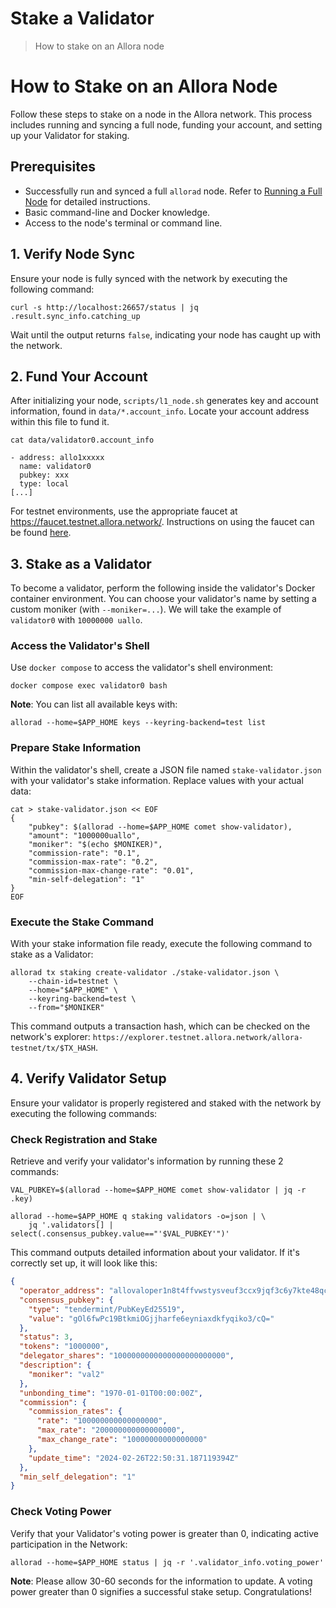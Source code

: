 # Stake a Validator

> How to stake on an Allora node

# How to Stake on an Allora Node

Follow these steps to stake on a node in the Allora network. This process includes running and syncing a full node, funding your account, and setting up your Validator for staking.

## Prerequisites

- Successfully run and synced a full `allorad` node. Refer to [Running a Full Node](/run-full-node) for detailed instructions.
- Basic command-line and Docker knowledge.
- Access to the node's terminal or command line.

## 1\. Verify Node Sync

Ensure your node is fully synced with the network by executing the following command:

```shell
curl -s http://localhost:26657/status | jq .result.sync_info.catching_up
```

Wait until the output returns `false`, indicating your node has caught up with the network.

## 2\. Fund Your Account

After initializing your node, `scripts/l1_node.sh` generates key and account information, found in `data/*.account_info`. Locate your account address within this file to fund it. 

```shell
cat data/validator0.account_info

- address: allo1xxxxx
  name: validator0
  pubkey: xxx
  type: local
[...]
```

For testnet environments, use the appropriate faucet at https://faucet.testnet.allora.network/. Instructions on using the faucet can be found [here](../devs/how-to-use-faucet).

## 3\. Stake as a Validator

To become a validator, perform the following inside the validator's Docker container environment. You can choose your validator's name by setting a custom moniker (with `--moniker=...`). We will take the example of `validator0` with `10000000 uallo`. 

### Access the Validator's Shell

Use `docker compose` to access the validator's shell environment:

```shell
docker compose exec validator0 bash
```

**Note**: You can list all available keys with: 

```shell
allorad --home=$APP_HOME keys --keyring-backend=test list
```

### Prepare Stake Information

Within the validator's shell, create a JSON file named `stake-validator.json` with your validator's stake information. Replace values with your actual data:

```shell
cat > stake-validator.json << EOF
{
    "pubkey": $(allorad --home=$APP_HOME comet show-validator),
    "amount": "1000000uallo",
    "moniker": "$(echo $MONIKER)",
    "commission-rate": "0.1",
    "commission-max-rate": "0.2",
    "commission-max-change-rate": "0.01",
    "min-self-delegation": "1"
}
EOF
```

### Execute the Stake Command

With your stake information file ready, execute the following command to stake as a Validator:

```shell
allorad tx staking create-validator ./stake-validator.json \
    --chain-id=testnet \
    --home="$APP_HOME" \
    --keyring-backend=test \
    --from="$MONIKER"
```

This command outputs a transaction hash, which can be checked on the network's explorer: `https://explorer.testnet.allora.network/allora-testnet/tx/$TX_HASH`.

## 4\. Verify Validator Setup

Ensure your validator is properly registered and staked with the network by executing the following commands:

### Check Registration and Stake

Retrieve and verify your validator's information by running these 2 commands:

```shell
VAL_PUBKEY=$(allorad --home=$APP_HOME comet show-validator | jq -r .key)
```

```shell
allorad --home=$APP_HOME q staking validators -o=json | \
    jq '.validators[] | select(.consensus_pubkey.value=="'$VAL_PUBKEY'")'
```

This command outputs detailed information about your validator. If it's correctly set up, it will look like this:

```json
{
  "operator_address": "allovaloper1n8t4ffvwstysveuf3ccx9jqf3c6y7kte48qcxm",
  "consensus_pubkey": {
    "type": "tendermint/PubKeyEd25519",
    "value": "gOl6fwPc19BtkmiOGjjharfe6eyniaxdkfyqiko3/cQ="
  },
  "status": 3,
  "tokens": "1000000",
  "delegator_shares": "1000000000000000000000000",
  "description": {
    "moniker": "val2"
  },
  "unbonding_time": "1970-01-01T00:00:00Z",
  "commission": {
    "commission_rates": {
      "rate": "100000000000000000",
      "max_rate": "200000000000000000",
      "max_change_rate": "10000000000000000"
    },
    "update_time": "2024-02-26T22:50:31.187119394Z"
  },
  "min_self_delegation": "1"
}
```

### Check Voting Power

Verify that your Validator's voting power is greater than 0, indicating active participation in the Network:

```shell
allorad --home=$APP_HOME status | jq -r '.validator_info.voting_power'
```

**Note**: Please allow 30-60 seconds for the information to update. A voting power greater than 0 signifies a successful stake setup. Congratulations!
